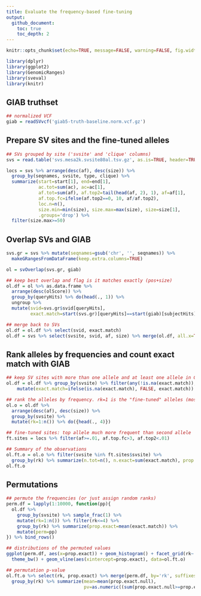 ```yaml
---
title: Evaluate the frequency-based fine-tuning
output:
  github_document:
    toc: true
    toc_depth: 2
---
```


```r
knitr::opts_chunk$set(echo=TRUE, message=FALSE, warning=FALSE, fig.width=10)
```

```r
library(dplyr)
library(ggplot2)
library(GenomicRanges)
library(sveval)
library(knitr)
```

## GIAB truthset

```r
## normalized VCF
giab = readSVvcf('giab5-truth-baseline.norm.vcf.gz')
```

## Prepare SV sites and the fine-tuned alleles

```r
## SVs grouped by site ('svsite' and 'clique' columns)
svs = read.table('svs.mesa2k.svsite80al.tsv.gz', as.is=TRUE, header=TRUE)

locs = svs %>% arrange(desc(af), desc(size)) %>%
  group_by(seqnames, svsite, type, clique) %>%
  summarize(start=start[1], end=end[1],
            ac.tot=sum(ac), ac=ac[1],
            af.tot=sum(af), af.top2=tail(head(af, 2), 1), af=af[1],
            af.top.fc=ifelse(af.top2==0, 10, af/af.top2),
            loc.n=n(),
            size.min=min(size), size.max=max(size), size=size[1],
            .groups='drop') %>%
  filter(size.max>=50)
```

## Overlap SVs and GIAB

```r
svs.gr = svs %>% mutate(seqnames=gsub('chr', '', seqnames)) %>%
  makeGRangesFromDataFrame(keep.extra.columns=TRUE)

ol = svOverlap(svs.gr, giab)

## keep best overlap and flag is it matches exactly (pos+size)
ol.df = ol %>% as.data.frame %>%
  arrange(desc(olScore)) %>%
  group_by(queryHits) %>% do(head(., 1)) %>%
  ungroup %>% 
  mutate(svid=svs.gr$svid[queryHits],
         exact.match=start(svs.gr)[queryHits]==start(giab)[subjectHits] & end(svs.gr)[queryHits]==end(giab)[subjectHits] & svs.gr$size[queryHits]==giab$size[subjectHits])

## merge back to SVs
ol.df = ol.df %>% select(svid, exact.match)
ol.df = svs %>% select(svsite, svid, af, size) %>% merge(ol.df, all.x=TRUE)
```

## Rank alleles by frequencies and count exact match with GIAB

```r
## keep SV sites with more than one allele and at least one allele in GIAB
ol.df = ol.df %>% group_by(svsite) %>% filter(any(!is.na(exact.match)), n()>1) %>%
    mutate(exact.match=ifelse(is.na(exact.match), FALSE, exact.match))

## rank the alleles by frequency. rk=1 is the "fine-tuned" alleles (most frequent)
ol.o = ol.df %>% 
  arrange(desc(af), desc(size)) %>%
  group_by(svsite) %>% 
  mutate(rk=1:n()) %>% do({head(., 4)})

## fine-tuned sites: top allele much more frequent than second allele
ft.sites = locs %>% filter(af>=.01, af.top.fc>3, af.top2<.01)

## Summary of the observations
ol.ft.o = ol.o %>% filter(svsite %in% ft.sites$svsite) %>% 
  group_by(rk) %>% summarize(n.tot=n(), n.exact=sum(exact.match), prop.exact=mean(exact.match))
ol.ft.o
```

## Permutations

```r
## permute the frequencies (or just assign random ranks)
perm.df = lapply(1:10000, function(pp){
  ol.df %>% 
    group_by(svsite) %>% sample_frac(1) %>% 
    mutate(rk=1:n()) %>% filter(rk<=4) %>%
    group_by(rk) %>% summarize(prop.exact=mean(exact.match)) %>%
    mutate(perm=pp)
}) %>% bind_rows()

## distributions of the permuted values
ggplot(perm.df, aes(x=prop.exact)) + geom_histogram() + facet_grid(rk~.) +
  theme_bw() + geom_vline(aes(xintercept=prop.exact), data=ol.ft.o)

## permutation p-value
ol.ft.o %>% select(rk, prop.exact) %>% merge(perm.df, by='rk', suffixes=c('.obs', '.null')) %>%
  group_by(rk) %>% summarize(mean=mean(prop.exact.null),
                             pv=as.numeric((sum(prop.exact.null>=prop.exact.obs)+1)/(1+n())))
```
